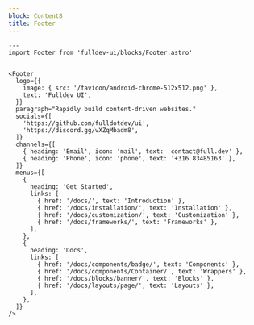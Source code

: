 ```yaml
---
block: Content8
title: Footer
---
```


```astro live
---
import Footer from 'fulldev-ui/blocks/Footer.astro'
---

<Footer
  logo={{
    image: { src: '/favicon/android-chrome-512x512.png' },
    text: 'Fulldev UI',
  }}
  paragraph="Rapidly build content-driven websites."
  socials={[
    'https://github.com/fulldotdev/ui',
    'https://discord.gg/vXZqMbadm8',
  ]}
  channels={[
    { heading: 'Email', icon: 'mail', text: 'contact@full.dev' },
    { heading: 'Phone', icon: 'phone', text: '+316 83485163' },
  ]}
  menus={[
    {
      heading: 'Get Started',
      links: [
        { href: '/docs/', text: 'Introduction' },
        { href: '/docs/installation/', text: 'Installation' },
        { href: '/docs/customization/', text: 'Customization' },
        { href: '/docs/frameworks/', text: 'Frameworks' },
      ],
    },
    {
      heading: 'Docs',
      links: [
        { href: '/docs/components/badge/', text: 'Components' },
        { href: '/docs/components/Container/', text: 'Wrappers' },
        { href: '/docs/blocks/banner/', text: 'Blocks' },
        { href: '/docs/layouts/page/', text: 'Layouts' },
      ],
    },
  ]}
/>
```
